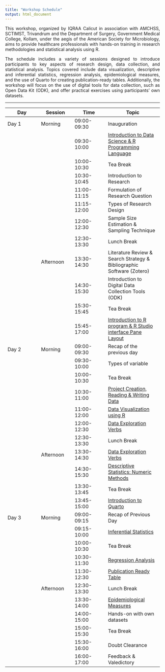 ```yaml
---
title: "Workshop Schedule"
output: html_document
---
```


::: {style="text-align:justify"}
This workshop, organized by IQRAA Calicut in association with AMCHSS, SCTIMST, Trivandrum and the Department of Surgery, Government Medical College, Kollam, under the aegis of the American Society for Microbiology, aims to provide healthcare professionals with hands-on training in research methodologies and statistical analysis using R. 

The schedule includes a variety of sessions designed to introduce participants to key aspects of research design, data collection, and statistical analysis. Topics covered include data visualization, descriptive and inferential statistics, regression analysis, epidemiological measures, and the use of Quarto for creating publication-ready tables. Additionally, the workshop will focus on the use of digital tools for data collection, such as Open Data Kit (ODK), and offer practical exercises using participants' own datasets.

:::

---

| **Day** | **Session** | **Time** | **Topic** |
|----------------|----------------|----------------|-------------------------|
| Day 1 | Morning | 09:00-09:30 | Inauguration |
|  |  | 09:30-10:00 | [Introduction to Data Science & R Programming Language](https://amchss.github.io/rmda_book/intro_r.html) |
|  |  | 10:00-10:30 | Tea Break |
|  |  | 10:30-10:45 | Introduction to Research |
|  |  | 11:00-11:15 | Formulation of Research Question |
|  |  | 11:15-12:00 | Types of Research Design |
|  |  | 12:00-12:30 | Sample Size Estimation & Sampling Technique |
|  |  | 12:30-13:30 | Lunch Break |
|  | Afternoon | 13:30-14:30 | Literature Review & Search Strategy & Bibliographic Software (Zotero) |
|  |  | 14:30-15:30 | Introduction to Digital Data Collection Tools (ODK) |
|  |  | 15:30-15:45 | Tea Break |
|  |  | 15:45-17:00 | [Introduction to R program & R Studio interface Pane Layout](https://amchss.github.io/rmda_book/intro_r.html#understanding-the-rstudio-environment) |
| Day 2 | Morning | 09:00-09:30 | Recap of the previous day |
|  |  | 09:30-10:00 | Types of variable |
|  |  | 10:00-10:30 | Tea Break |
|  |  | 10:30-11:00 | [Project Creation, Reading & Writing Data](https://amchss.github.io/rmda_book/intro_r.html#fundamentals-of-working-with-data) |
|  |  | 11:00-12:00 | [Data Visualization using R](https://amchss.github.io/rmda_book/statistical_methods.html#descriptive-statistics-graphical-methods) |
|  |  | 12:00-12:30 | [Data Exploration Verbs](https://amchss.github.io/rmda_book/intro_r.html#exploring-data-with-r) |
|  |  | 12:30-13:30 | Lunch Break |
|  | Afternoon | 13:30-14:30 | [Data Exploration Verbs](https://amchss.github.io/rmda_book/intro_r.html#dplyr-package) |
|  |  | 14:30-15:30 | [Descriptive Statistics: Numeric Methods](https://amchss.github.io/rmda_book/statistical_methods.html#descriptive-statistics-numerical-methods) |
|  |  | 13:30-13:45 | Tea Break |
|  |  | 13:45-15:00 | [Introduction to Quarto](https://amchss.github.io/rmda_book/quarto.html) |
| Day 3 | Morning | 09:00-09:15 | Recap of Previous Day |
|  |  | 09:15-10:00 | [Inferential Statistics](https://amchss.github.io/rmda_book/statistical_methods.html#inferential-statistics) |
|  |  | 10:00-10:30 | Tea Break |
|  |  | 10:30-11:30 | [Regression Analysis](https://amchss.github.io/rmda_book/statistical_methods.html#inferential-statistics-regression-analysis) |
|  |  | 11:30-12:30 | [Publication Ready Table](https://amchss.github.io/rmda_book/quarto.html#creating-publication-ready-tables-with-gtsummary) |
|  | Afternoon | 12:30-13:30 | Lunch Break |
|  |  | 13:30-14:00 | [Epidemiological Measures](https://amchss.github.io/rmda_book/epi_measures.html) |
|  |  | 14:00-15:00 | Hands-on with own datasets |
|  |  | 15:00-15:30 | Tea Break |
|  |  | 15:30-16:00 | Doubt Clearance |
|  |  | 16:00-17:00 | Feedback & Valedictory |
